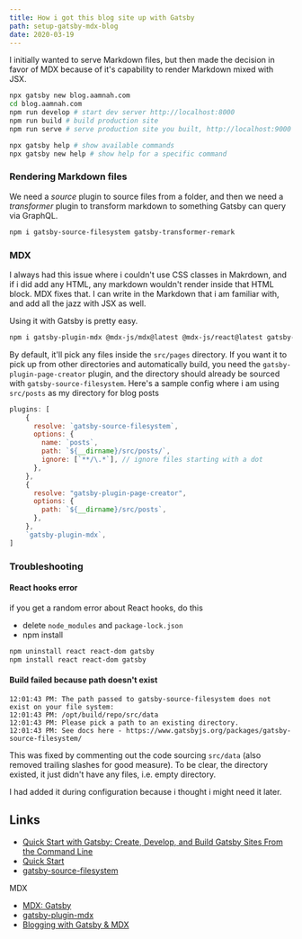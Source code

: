 ```yaml
---
title: How i got this blog site up with Gatsby
path: setup-gatsby-mdx-blog
date: 2020-03-19
---
```


I initially wanted to serve Markdown files, but then made the decision in favor of MDX because of it's capability to render Markdown mixed with JSX.

```bash
npx gatsby new blog.aamnah.com
cd blog.aamnah.com
npm run develop # start dev server http://localhost:8000
npm run build # build production site
npm run serve # serve production site you built, http://localhost:9000

npx gatsby help # show available commands
npx gatsby new help # show help for a specific command
```

### Rendering Markdown files

We need a _source_ plugin to source files from a folder, and then we need a _transformer_ plugin to transform markdown to something Gatsby can query via GraphQL.

```bash
npm i gatsby-source-filesystem gatsby-transformer-remark
```



### MDX

I always had this issue where i couldn't use CSS classes in Makrdown, and if i did add any HTML, any markdown wouldn't render inside that HTML block. MDX fixes that. I can write in the Markdown that i am familiar with, and add all the jazz with JSX as well.

Using it with Gatsby is pretty easy.

```bash
npm i gatsby-plugin-mdx @mdx-js/mdx@latest @mdx-js/react@latest gatsby-plugin-page-creator
```

By default, it'll pick any files inside the `src/pages` directory. If you want it to pick up from other directories and automatically build, you need the `gatsby-plugin-page-creator` plugin, and the directory should already be sourced with `gatsby-source-filesystem`. Here's a sample config where i am using `src/posts` as my directory for blog posts


```js
plugins: [
    {
      resolve: `gatsby-source-filesystem`,
      options: {
        name: `posts`,
        path: `${__dirname}/src/posts/`,
        ignore: [`**/\.*`], // ignore files starting with a dot
      },
    },
    {
      resolve: "gatsby-plugin-page-creator",
      options: {
        path: `${__dirname}/src/posts`,
      },
    },
    `gatsby-plugin-mdx`,
]
```


### Troubleshooting

#### React hooks error

<div class="note">
if you get a random error about React hooks, do this

- delete `node_modules` and `package-lock.json`
- npm install

```bash
npm uninstall react react-dom gatsby
npm install react react-dom gatsby
```
</div>

#### Build failed because path doesn't exist

```
12:01:43 PM: The path passed to gatsby-source-filesystem does not exist on your file system:
12:01:43 PM: /opt/build/repo/src/data
12:01:43 PM: Please pick a path to an existing directory.
12:01:43 PM: See docs here - https://www.gatsbyjs.org/packages/gatsby-source-filesystem/
```

This was fixed by commenting out the code sourcing `src/data` (also removed trailing slashes for good measure). To be clear, the directory existed, it just didn't have any files, i.e. empty directory.

I had added it during configuration because i thought i might need it later.

Links
---

- [Quick Start with Gatsby: Create, Develop, and Build Gatsby Sites From the Command Line](https://egghead.io/lessons/gatsby-quick-start-with-gatsby-create-develop-and-build-gatsby-sites-from-the-command-line)
- [Quick Start](https://www.gatsbyjs.org/docs/quick-start/)
- [gatsby-source-filesystem](https://www.gatsbyjs.org/packages/gatsby-source-filesystem/?=)

MDX

- [MDX: Gatsby](https://mdxjs.com/getting-started/gatsby)
- [gatsby-plugin-mdx](https://www.gatsbyjs.org/packages/gatsby-plugin-mdx/?=mdx)
- [Blogging with Gatsby & MDX](https://reacttraining.com/blog/gatsby-mdx-blog/)